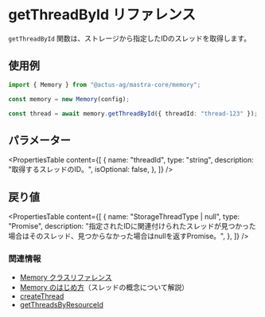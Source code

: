 # getThreadById リファレンス

`getThreadById` 関数は、ストレージから指定したIDのスレッドを取得します。

## 使用例

```typescript
import { Memory } from "@actus-ag/mastra-core/memory";

const memory = new Memory(config);

const thread = await memory.getThreadById({ threadId: "thread-123" });
```

## パラメーター

<PropertiesTable
  content={[
    {
      name: "threadId",
      type: "string",
      description: "取得するスレッドのID。",
      isOptional: false,
    },
  ]}
/>

## 戻り値

<PropertiesTable
  content={[
    {
      name: "StorageThreadType | null",
      type: "Promise",
      description:
        "指定されたIDに関連付けられたスレッドが見つかった場合はそのスレッド、見つからなかった場合はnullを返すPromise。",
    },
  ]}
/>

### 関連情報

- [Memory クラスリファレンス](/reference/memory/Memory.mdx)
- [Memory のはじめ方](/docs/memory/overview.mdx)（スレッドの概念について解説）
- [createThread](/reference/memory/createThread.mdx)
- [getThreadsByResourceId](/reference/memory/getThreadsByResourceId.mdx)
